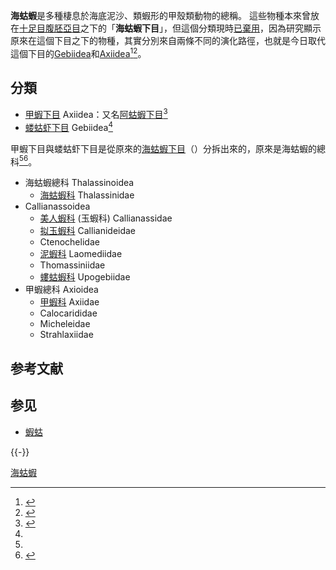 {{multiple image
| width=220
| align = right
| direction = vertical
| image1 = Upogebia deltaura.jpg
| caption1 = ''[[Upogebia_deltaura|Upogebia deltaura]]'' (Gebiidea: Upogebiidae)
| image2 = Pestarella tyrrhena.jpg
| caption2 = ''[[Pestarella_tyrrhena|Pestarella tyrrhena]]'' (Axiidea: Callianassidae)
}}

'''海蛄蝦'''是多種棲息於海底泥沙、類蝦形的甲殼類動物的總稱。
這些物種本來曾放在[[十足目|十足目]][[腹胚亞目|腹胚亞目]]之下的「'''海蛄蝦下目'''」，但這個分類現時[[棄用生物分類列表|已棄用]]，因為研究顯示原來在這個下目之下的物種，其實分別來自兩條不同的演化路徑，也就是今日取代這個下目的[[Gebiidea|Gebiidea]]和[[Axiidea|Axiidea]]<ref name="Sakai">{{cite journal |author=K. Sakai |year=2004 |journal=[[Crustaceana|Crustaceana]] |title=The diphyletic nature of the Infraorder Thalassinidea (Decapoda, Pleocyemata) as derived from the morphology of the gastric mill |volume=77 |issue=9 |pages=1117–1129 |doi=10.1163/1568540042900268 |jstor=20107419}}</ref><ref name="Grave">{{cite journal |journal=[[Raffles_Bulletin_of_Zoology|Raffles Bulletin of Zoology]] |year=2009 |volume=Suppl. 21 |pages=1–109 |title=A classification of living and fossil genera of decapod crustaceans |author1=Sammy De Grave |author2=N. Dean Pentcheff |author3=Shane T. Ahyong |url=http://rmbr.nus.edu.sg/rbz/biblio/s21/s21rbz1-109.pdf |format=[[PDF|PDF]] |display-authors=etal |access-date=2016-09-18 |archive-date=2011-06-06 |archive-url=https://web.archive.org/web/20110606064728/http://rmbr.nus.edu.sg/rbz/biblio/s21/s21rbz1-109.pdf |dead-url=no }}</ref>。

== 分類 ==
* [[甲蝦下目|甲蝦下目]] Axiidea：又名[[阿蛄蝦下目|阿蛄蝦下目]]<ref name=cnki>{{cite journal |url=http://lib.cnki.net/cdmd/80068-2010147157.html |title=中国海域螯虾类和海蛄虾类分类及地理分布特点 |author=[[刘文亮|刘文亮]] |language=zh-hans |year=2010 |journal=[[中国科学院研究生院|中国科学院研究生院]]（海洋研究所）2010年博士論文 }}{{dead link|date=2018年1月 |bot=InternetArchiveBot |fix-attempted=yes }}</ref>
* [[蝼蛄虾下目|蝼蛄虾下目]] Gebiidea<ref name=cnki />
甲蝦下目與蝼蛄虾下目是從原來的[[海蛄蝦下目|海蛄蝦下目]]（{{lang|la|Thalassinidea}}）分拆出來的，原來是海蛄蝦的總科<ref name=cnki /><ref>{{cite WoRMS |id=106677 |title=Thalassinidea }}</ref>。

* 海蛄蝦總科 Thalassinoidea
** [[海蛄蝦科|海蛄蝦科]] Thalassinidae
* Callianassoidea
** [[美人蝦科|美人蝦科]] (玉蝦科) Callianassidae
** [[拟玉蝦科|拟玉蝦科]] Callianideidae
** Ctenochelidae
** [[泥蝦科|泥蝦科]] Laomediidae
** Thomassiniidae
** [[螻蛄蝦科|螻蛄蝦科]] Upogebiidae
* 甲蝦總科 Axioidea
** [[甲蝦科|甲蝦科]] Axiidae
** Calocarididae
** Micheleidae
** Strahlaxiidae

== 参考文献 ==
{{Reflist|32em}}

== 参见 ==
* [[蝦蛄|蝦蛄]]

<!--
==外部链接==
*{{Wikispecies-inline|Axiidea}}
*{{Wikispecies-inline|Gebiidea}}
[[Category:Thalassinidea|]]
[[Category:Arthropod_infraorders|Category:Arthropod infraorders]]
-->
{{-}}
{{Edible crustaceans}}

[[Category:海蛄蝦|]]


{{Decapod-stub}}
